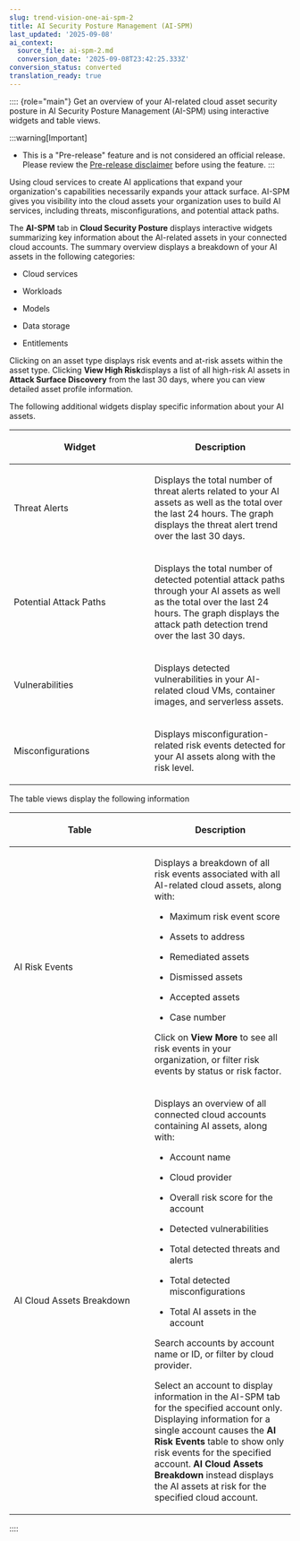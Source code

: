 ```yaml
---
slug: trend-vision-one-ai-spm-2
title: AI Security Posture Management (AI-SPM)
last_updated: '2025-09-08'
ai_context:
  source_file: ai-spm-2.md
  conversion_date: '2025-09-08T23:42:25.333Z'
conversion_status: converted
translation_ready: true
---
```


:::: {role="main"}
Get an overview of your AI-related cloud asset security posture in AI Security Posture Management (AI-SPM) using interactive widgets and table views.

:::warning[Important]

- This is a "Pre-release" feature and is not considered an official release. Please review the [Pre-release disclaimer](pre-release-disclaimer.mdx) before using the feature.
:::

Using cloud services to create AI applications that expand your organization's capabilities necessarily expands your attack surface. AI-SPM gives you visibility into the cloud assets your organization uses to build AI services, including threats, misconfigurations, and potential attack paths.

The **AI-SPM** tab in **Cloud Security Posture** displays interactive widgets summarizing key information about the AI-related assets in your connected cloud accounts. The summary overview displays a breakdown of your AI assets in the following categories:

- Cloud services

- Workloads

- Models

- Data storage

- Entitlements

Clicking on an asset type displays risk events and at-risk assets within the asset type. Clicking **View High Risk**displays a list of all high-risk AI assets in **Attack Surface Discovery** from the last 30 days, where you can view detailed asset profile information.

The following additional widgets display specific information about your AI assets.

<table>
<colgroup>
<col style="width: 50%" />
<col style="width: 50%" />
</colgroup>
<thead>
<tr>
<th><p>Widget</p></th>
<th><p>Description</p></th>
</tr>
</thead>
<tbody>
<tr>
<td><p>Threat Alerts</p></td>
<td><p>Displays the total number of threat alerts related to your AI assets as well as the total over the last 24 hours. The graph displays the threat alert trend over the last 30 days.</p></td>
</tr>
<tr>
<td><p>Potential Attack Paths</p></td>
<td><p>Displays the total number of detected potential attack paths through your AI assets as well as the total over the last 24 hours. The graph displays the attack path detection trend over the last 30 days.</p></td>
</tr>
<tr>
<td><p>Vulnerabilities</p></td>
<td><p>Displays detected vulnerabilities in your AI-related cloud VMs, container images, and serverless assets.</p></td>
</tr>
<tr>
<td><p>Misconfigurations</p></td>
<td><p>Displays misconfiguration-related risk events detected for your AI assets along with the risk level.</p></td>
</tr>
</tbody>
</table>

The table views display the following information

<table>
<colgroup>
<col style="width: 50%" />
<col style="width: 50%" />
</colgroup>
<thead>
<tr>
<th><p>Table</p></th>
<th><p>Description</p></th>
</tr>
</thead>
<tbody>
<tr>
<td><p>AI Risk Events</p></td>
<td><p>Displays a breakdown of all risk events associated with all AI-related cloud assets, along with:</p>
<ul>
<li><p>Maximum risk event score</p></li>
<li><p>Assets to address</p></li>
<li><p>Remediated assets</p></li>
<li><p>Dismissed assets</p></li>
<li><p>Accepted assets</p></li>
<li><p>Case number</p></li>
</ul>
<p>Click on <strong>View More</strong> to see all risk events in your organization, or filter risk events by status or risk factor.</p></td>
</tr>
<tr>
<td><p>AI Cloud Assets Breakdown</p></td>
<td><p>Displays an overview of all connected cloud accounts containing AI assets, along with:</p>
<ul>
<li><p>Account name</p></li>
<li><p>Cloud provider</p></li>
<li><p>Overall risk score for the account</p></li>
<li><p>Detected vulnerabilities</p></li>
<li><p>Total detected threats and alerts</p></li>
<li><p>Total detected misconfigurations</p></li>
<li><p>Total AI assets in the account</p></li>
</ul>
<p>Search accounts by account name or ID, or filter by cloud provider.</p>
<p>Select an account to display information in the AI-SPM tab for the specified account only. Displaying information for a single account causes the <strong>AI Risk Events</strong> table to show only risk events for the specified account. <strong>AI Cloud Assets Breakdown</strong> instead displays the AI assets at risk for the specified cloud account.</p></td>
</tr>
</tbody>
</table>
::::
